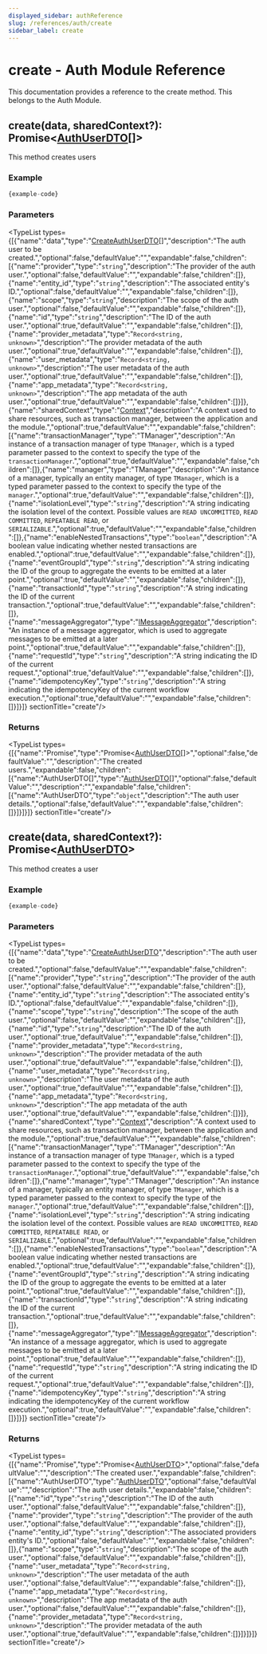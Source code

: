 ```yaml
---
displayed_sidebar: authReference
slug: /references/auth/create
sidebar_label: create
---
```



# create - Auth Module Reference

This documentation provides a reference to the create method. This belongs to the Auth Module.

## create(data, sharedContext?): Promise&#60;[AuthUserDTO](../../interfaces/auth.AuthUserDTO.mdx)[]&#62;

This method creates users

### Example

```ts
{example-code}
```

### Parameters

<TypeList types={[{"name":"data","type":"[CreateAuthUserDTO](../../interfaces/auth.CreateAuthUserDTO.mdx)[]","description":"The auth user to be created.","optional":false,"defaultValue":"","expandable":false,"children":[{"name":"provider","type":"`string`","description":"The provider of the auth user.","optional":false,"defaultValue":"","expandable":false,"children":[]},{"name":"entity_id","type":"`string`","description":"The associated entity's ID.","optional":false,"defaultValue":"","expandable":false,"children":[]},{"name":"scope","type":"`string`","description":"The scope of the auth user.","optional":false,"defaultValue":"","expandable":false,"children":[]},{"name":"id","type":"`string`","description":"The ID of the auth user.","optional":true,"defaultValue":"","expandable":false,"children":[]},{"name":"provider_metadata","type":"`Record<string, unknown>`","description":"The provider metadata of the auth user.","optional":true,"defaultValue":"","expandable":false,"children":[]},{"name":"user_metadata","type":"`Record<string, unknown>`","description":"The user metadata of the auth user.","optional":true,"defaultValue":"","expandable":false,"children":[]},{"name":"app_metadata","type":"`Record<string, unknown>`","description":"The app metadata of the auth user.","optional":true,"defaultValue":"","expandable":false,"children":[]}]},{"name":"sharedContext","type":"[Context](../../interfaces/auth.Context.mdx)","description":"A context used to share resources, such as transaction manager, between the application and the module.","optional":true,"defaultValue":"","expandable":false,"children":[{"name":"transactionManager","type":"TManager","description":"An instance of a transaction manager of type `TManager`, which is a typed parameter passed to the context to specify the type of the `transactionManager`.","optional":true,"defaultValue":"","expandable":false,"children":[]},{"name":"manager","type":"TManager","description":"An instance of a manager, typically an entity manager, of type `TManager`, which is a typed parameter passed to the context to specify the type of the `manager`.","optional":true,"defaultValue":"","expandable":false,"children":[]},{"name":"isolationLevel","type":"`string`","description":"A string indicating the isolation level of the context. Possible values are `READ UNCOMMITTED`, `READ COMMITTED`, `REPEATABLE READ`, or `SERIALIZABLE`.","optional":true,"defaultValue":"","expandable":false,"children":[]},{"name":"enableNestedTransactions","type":"`boolean`","description":"A boolean value indicating whether nested transactions are enabled.","optional":true,"defaultValue":"","expandable":false,"children":[]},{"name":"eventGroupId","type":"`string`","description":"A string indicating the ID of the group to aggregate the events to be emitted at a later point.","optional":true,"defaultValue":"","expandable":false,"children":[]},{"name":"transactionId","type":"`string`","description":"A string indicating the ID of the current transaction.","optional":true,"defaultValue":"","expandable":false,"children":[]},{"name":"messageAggregator","type":"[IMessageAggregator](../../interfaces/auth.IMessageAggregator.mdx)","description":"An instance of a message aggregator, which is used to aggregate messages to be emitted at a later point.","optional":true,"defaultValue":"","expandable":false,"children":[]},{"name":"requestId","type":"`string`","description":"A string indicating the ID of the current request.","optional":true,"defaultValue":"","expandable":false,"children":[]},{"name":"idempotencyKey","type":"`string`","description":"A string indicating the idempotencyKey of the current workflow execution.","optional":true,"defaultValue":"","expandable":false,"children":[]}]}]}  sectionTitle="create"/>

### Returns

<TypeList types={[{"name":"Promise","type":"Promise&#60;[AuthUserDTO](../../interfaces/auth.AuthUserDTO.mdx)[]&#62;","optional":false,"defaultValue":"","description":"The created users.","expandable":false,"children":[{"name":"AuthUserDTO[]","type":"[AuthUserDTO](../../interfaces/auth.AuthUserDTO.mdx)[]","optional":false,"defaultValue":"","description":"","expandable":false,"children":[{"name":"AuthUserDTO","type":"`object`","description":"The auth user details.","optional":false,"defaultValue":"","expandable":false,"children":[]}]}]}]}  sectionTitle="create"/>

## create(data, sharedContext?): Promise&#60;[AuthUserDTO](../../interfaces/auth.AuthUserDTO.mdx)&#62;

This method creates a user

### Example

```ts
{example-code}
```

### Parameters

<TypeList types={[{"name":"data","type":"[CreateAuthUserDTO](../../interfaces/auth.CreateAuthUserDTO.mdx)","description":"The auth user to be created.","optional":false,"defaultValue":"","expandable":false,"children":[{"name":"provider","type":"`string`","description":"The provider of the auth user.","optional":false,"defaultValue":"","expandable":false,"children":[]},{"name":"entity_id","type":"`string`","description":"The associated entity's ID.","optional":false,"defaultValue":"","expandable":false,"children":[]},{"name":"scope","type":"`string`","description":"The scope of the auth user.","optional":false,"defaultValue":"","expandable":false,"children":[]},{"name":"id","type":"`string`","description":"The ID of the auth user.","optional":true,"defaultValue":"","expandable":false,"children":[]},{"name":"provider_metadata","type":"`Record<string, unknown>`","description":"The provider metadata of the auth user.","optional":true,"defaultValue":"","expandable":false,"children":[]},{"name":"user_metadata","type":"`Record<string, unknown>`","description":"The user metadata of the auth user.","optional":true,"defaultValue":"","expandable":false,"children":[]},{"name":"app_metadata","type":"`Record<string, unknown>`","description":"The app metadata of the auth user.","optional":true,"defaultValue":"","expandable":false,"children":[]}]},{"name":"sharedContext","type":"[Context](../../interfaces/auth.Context.mdx)","description":"A context used to share resources, such as transaction manager, between the application and the module.","optional":true,"defaultValue":"","expandable":false,"children":[{"name":"transactionManager","type":"TManager","description":"An instance of a transaction manager of type `TManager`, which is a typed parameter passed to the context to specify the type of the `transactionManager`.","optional":true,"defaultValue":"","expandable":false,"children":[]},{"name":"manager","type":"TManager","description":"An instance of a manager, typically an entity manager, of type `TManager`, which is a typed parameter passed to the context to specify the type of the `manager`.","optional":true,"defaultValue":"","expandable":false,"children":[]},{"name":"isolationLevel","type":"`string`","description":"A string indicating the isolation level of the context. Possible values are `READ UNCOMMITTED`, `READ COMMITTED`, `REPEATABLE READ`, or `SERIALIZABLE`.","optional":true,"defaultValue":"","expandable":false,"children":[]},{"name":"enableNestedTransactions","type":"`boolean`","description":"A boolean value indicating whether nested transactions are enabled.","optional":true,"defaultValue":"","expandable":false,"children":[]},{"name":"eventGroupId","type":"`string`","description":"A string indicating the ID of the group to aggregate the events to be emitted at a later point.","optional":true,"defaultValue":"","expandable":false,"children":[]},{"name":"transactionId","type":"`string`","description":"A string indicating the ID of the current transaction.","optional":true,"defaultValue":"","expandable":false,"children":[]},{"name":"messageAggregator","type":"[IMessageAggregator](../../interfaces/auth.IMessageAggregator.mdx)","description":"An instance of a message aggregator, which is used to aggregate messages to be emitted at a later point.","optional":true,"defaultValue":"","expandable":false,"children":[]},{"name":"requestId","type":"`string`","description":"A string indicating the ID of the current request.","optional":true,"defaultValue":"","expandable":false,"children":[]},{"name":"idempotencyKey","type":"`string`","description":"A string indicating the idempotencyKey of the current workflow execution.","optional":true,"defaultValue":"","expandable":false,"children":[]}]}]}  sectionTitle="create"/>

### Returns

<TypeList types={[{"name":"Promise","type":"Promise&#60;[AuthUserDTO](../../interfaces/auth.AuthUserDTO.mdx)&#62;","optional":false,"defaultValue":"","description":"The created user.","expandable":false,"children":[{"name":"AuthUserDTO","type":"[AuthUserDTO](../../interfaces/auth.AuthUserDTO.mdx)","optional":false,"defaultValue":"","description":"The auth user details.","expandable":false,"children":[{"name":"id","type":"`string`","description":"The ID of the auth user.","optional":false,"defaultValue":"","expandable":false,"children":[]},{"name":"provider","type":"`string`","description":"The provider of the auth user.","optional":false,"defaultValue":"","expandable":false,"children":[]},{"name":"entity_id","type":"`string`","description":"The associated providers entity's ID.","optional":false,"defaultValue":"","expandable":false,"children":[]},{"name":"scope","type":"`string`","description":"The scope of the auth user.","optional":false,"defaultValue":"","expandable":false,"children":[]},{"name":"user_metadata","type":"`Record<string, unknown>`","description":"The user metadata of the auth user.","optional":false,"defaultValue":"","expandable":false,"children":[]},{"name":"app_metadata","type":"`Record<string, unknown>`","description":"The app metadata of the auth user.","optional":false,"defaultValue":"","expandable":false,"children":[]},{"name":"provider_metadata","type":"`Record<string, unknown>`","description":"The provider metadata of the auth user.","optional":true,"defaultValue":"","expandable":false,"children":[]}]}]}]}  sectionTitle="create"/>

